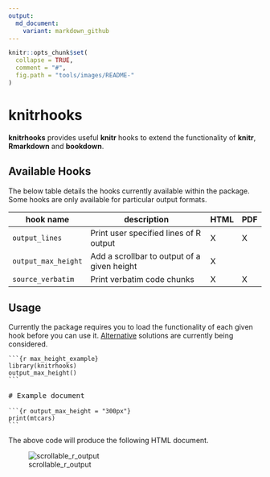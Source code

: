 ```yaml
---
output:
  md_document:
    variant: markdown_github
---
```


<!-- README.md is generated from README.Rmd. Please edit that file -->

```r
knitr::opts_chunk$set(
  collapse = TRUE,
  comment = "#",
  fig.path = "tools/images/README-"
)
```

# knitrhooks

**knitrhooks** provides useful **knitr** hooks to extend the functionality of **knitr**, **Rmarkdown** and **bookdown**.

## Available Hooks

The below table details the hooks currently available within the package. Some hooks are only available for particular output formats.

| hook name           | description                                 | HTML   | PDF   |
|---------------------|---------------------------------------------|--------|-------|
| `output_lines`      | Print user specified lines of R output      | X      | X     | 
| `output_max_height` | Add a scrollbar to output of a given height | X      |       |
| `source_verbatim`   | Print verbatim code chunks                  | X      | X     |

## Usage

Currently the package requires you to load the functionality of each given hook before you can use it. [Alternative](https://github.com/nathaneastwood/knitrhooks/issues/3) solutions are currently being considered.

<pre>
<code>```{r max_height_example}
library(knitrhooks)
output_max_height()
```</code>

# Example document

<code>```{r output_max_height = "300px"}
print(mtcars)
```</code>
</pre>

The above code will produce the following HTML document.

![scrollable_r_output](tools/images/README-example.PNG)
